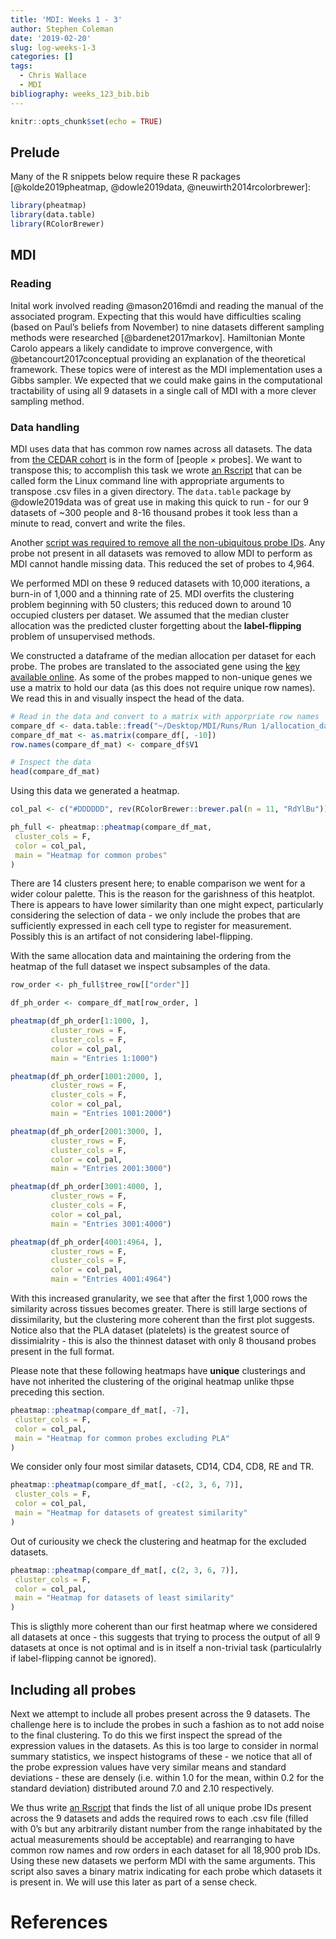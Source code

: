 ```yaml
---
title: 'MDI: Weeks 1 - 3'
author: Stephen Coleman
date: '2019-02-20'
slug: log-weeks-1-3
categories: []
tags:
  - Chris Wallace
  - MDI
bibliography: weeks_123_bib.bib
---
```


```r
knitr::opts_chunk$set(echo = TRUE)
```

## Prelude

Many of the R snippets below require these R packages [@kolde2019pheatmap, @dowle2019data, @neuwirth2014rcolorbrewer]:

```r
library(pheatmap)
library(data.table)
library(RColorBrewer)
```

## MDI

### Reading
Inital work involved reading @mason2016mdi and reading the manual of the associated program. Expecting that this would have difficulties scaling (based on Paul's beliefs from November) to nine datasets different sampling methods were researched [@bardenet2017markov]. Hamiltonian Monte Carolo appears a likely candidate to improve convergence, with @betancourt2017conceptual providing an explanation of the theoretical framework. These topics were of interest as the MDI implementation uses a Gibbs sampler. We expected that we could make gains in the computational tractability of using all 9 datasets in a single call of MDI with a more clever sampling method.


### Data handling
MDI uses data that has common row names across all datasets. The data from [the CEDAR cohort](http://139.165.108.18/srv/genmol/permanent/1be6993fe41c12a051c9244d67c91da2be49e5dd26a6cd79f442bc006971e2ef/crohn-index.html) is in the form of [people $\times$ probes]. We want to transpose this; to accomplish this task we wrote [an Rscript](https://github.com/stcolema/ra_chris_wallace/blob/master/matrix_transposer.R) that can be called form the Linux command line with appropriate arguments to transpose .csv files in a given directory. The `data.table` package by @dowle2019data was of great use in making this quick to run - for our 9 datasets of ~300 people and 8-16 thousand probes it took less than a minute to read, convert and write the files.

Another [script was required to remove all the non-ubiquitous probe IDs](https://github.com/stcolema/ra_chris_wallace/blob/master/common_rownames_data.R). Any probe not present in all datasets was removed to allow MDI to perform as MDI cannot handle missing data. This reduced the set of probes to 4,964.

We performed MDI on these 9 reduced datasets with 10,000 iterations, a burn-in of 1,000 and a thinning rate of 25. MDI overfits the clustering problem beginning with 50 clusters; this reduced down to around 10 occupied clusters per dataset. We assumed that the median cluster allocation was the predicted cluster forgetting about the **label-flipping** problem of unsupervised methods.

We constructed a dataframe of the median allocation per dataset for each probe. The probes are translated to the associated gene using the [key available online](http://139.165.108.18/srv/genmol/permanent/1be6993fe41c12a051c9244d67c91da2be49e5dd26a6cd79f442bc006971e2ef/CEDAR_GE/Probes_good_reanno_31137_TSS.txt). As some of the probes mapped to non-unique genes we use a matrix to hold our data (as this does not require unique row names). We read this in and visually inspect the head of the data.

```r
# Read in the data and convert to a matrix with apporpriate row names
compare_df <- data.table::fread("~/Desktop/MDI/Runs/Run 1/allocation_data_run_1.csv")
compare_df_mat <- as.matrix(compare_df[, -10])
row.names(compare_df_mat) <- compare_df$V1

# Inspect the data
head(compare_df_mat)
```

Using this data we generated a heatmap.

```r
col_pal <- c("#DDDDDD", rev(RColorBrewer::brewer.pal(n = 11, "RdYlBu")))

ph_full <- pheatmap::pheatmap(compare_df_mat,
 cluster_cols = F,
 color = col_pal,
 main = "Heatmap for common probes"
)

```

There are 14 clusters present here; to enable comparison we went for a wider colour palette. This is the reason for the garishness of this heatplot. There is appears to have lower similarity than one might expect, particularly considering the selection of data - we only include the probes that are sufficiently expressed in each cell type to register for measurement. Possibly this is an artifact of not considering label-flipping. 

With the same allocation data and maintaining the ordering from the heatmap of the full dataset we inspect subsamples of the data.

```r
row_order <- ph_full$tree_row[["order"]]

df_ph_order <- compare_df_mat[row_order, ]

pheatmap(df_ph_order[1:1000, ],
         cluster_rows = F, 
         cluster_cols = F,
         color = col_pal,
         main = "Entries 1:1000")

pheatmap(df_ph_order[1001:2000, ],
         cluster_rows = F, 
         cluster_cols = F, 
         color = col_pal,
         main = "Entries 1001:2000")

pheatmap(df_ph_order[2001:3000, ], 
         cluster_rows = F, 
         cluster_cols = F, 
         color = col_pal,
         main = "Entries 2001:3000")

pheatmap(df_ph_order[3001:4000, ], 
         cluster_rows = F, 
         cluster_cols = F, 
         color = col_pal,
         main = "Entries 3001:4000")

pheatmap(df_ph_order[4001:4964, ], 
         cluster_rows = F,
         cluster_cols = F, 
         color = col_pal,
         main = "Entries 4001:4964")

```

With this increased granularity, we see that after the first 1,000 rows the similarity across tissues becomes greater. There is still large sections of dissimilarity, but the clustering more coherent than the first plot suggests. Notice also that the PLA dataset (platelets) is the greatest source of dissimialrity - this is also the thinnest dataset with only 8 thousand probes present in the full format. 

Please note that these following heatmaps have **unique** clusterings and have not inherited the clustering of the original heatmap unlike thpse preceding this section.

```r
pheatmap::pheatmap(compare_df_mat[, -7],
 cluster_cols = F,
 color = col_pal,
 main = "Heatmap for common probes excluding PLA"
)
```

We consider only four most similar datasets, CD14, CD4, CD8, RE and TR.
 
```r
pheatmap::pheatmap(compare_df_mat[, -c(2, 3, 6, 7)],
 cluster_cols = F,
 color = col_pal,
 main = "Heatmap for datasets of greatest similarity"
)
```

Out of curiousity we check the clustering and heatmap for the excluded datasets.

```r
pheatmap::pheatmap(compare_df_mat[, c(2, 3, 6, 7)],
 cluster_cols = F,
 color = col_pal,
 main = "Heatmap for datasets of least similarity"
)
```

This is sligthly more coherent than our first heatmap where we considered all datasets at once - this suggests that trying to process the output of all 9 datasets at once is not optimal and is in itself a non-trivial task (particulalrly if label-flipping cannot be ignored).

## Including all probes
Next we attempt to include all probes present across the 9 datasets. The challenge here is to include the probes in such a fashion as to not add noise to the final clustering. To do this we first inspect the spread of the expression values in the datasets. As this is too large to consider in normal summary statistics, we inspect histograms of these - we notice that all of the probe expression values have very similar means and standard deviations - these are densely (i.e. within 1.0 for the mean, within 0.2 for the standard deviation) distributed around 7.0 and 2.10 respectively.

We thus write [an Rscript](https://github.com/stcolema/ra_chris_wallace/blob/master/finad_all_probe_ids.R) that finds the list of all unique probe IDs present across the 9 datasets and adds the required rows to each .csv file (filled with 0's but any arbitrarily distant number from the range inhabitated by the actual measurements should be acceptable) and rearranging to have common row names and row orders in each dataset for all 18,900 prob IDs. Using these new datasets we perform MDI with the same arguments. This script also saves a binary matrix indicating for each probe which datasets it is present in. We will use this later as part of a sense check.

# References

